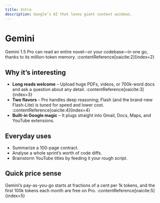 ```yaml
---
title: Intro
description: Google’s AI that loves giant context windows.
---
```


# Gemini

<Callout type="info" emoji="🌠" title="Headline feature">
Gemini 1.5 Pro can read an entire novel—or your codebase—in one go, thanks to its million-token memory. :contentReference[oaicite:2]{index=2}  
</Callout>

## Why it’s interesting

- **Long reads welcome** – Upload huge PDFs, videos, or 700k-word docs and ask a question about any detail. :contentReference[oaicite:3]{index=3}  
- **Two flavors** – Pro handles deep reasoning; Flash (and the brand-new Flash-Lite) is tuned for speed and lower cost. :contentReference[oaicite:4]{index=4}  
- **Built-in Google magic** – It plugs straight into Gmail, Docs, Maps, and YouTube extensions.

## Everyday uses

- Summarize a 100-page contract.  
- Analyse a whole sprint’s worth of code diffs.  
- Brainstorm YouTube titles by feeding it your rough script.

## Quick price sense

Gemini’s pay-as-you-go starts at fractions of a cent per 1k tokens, and the first 100k tokens each month are free on Pro. :contentReference[oaicite:5]{index=5}  
